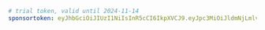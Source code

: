 ```yaml title="evcc.yaml"
# trial token, valid until 2024-11-14
sponsortoken: eyJhbGciOiJIUzI1NiIsInR5cCI6IkpXVCJ9.eyJpc3MiOiJldmNjLmlvIiwic3ViIjoidHJpYWwiLCJleHAiOjE3MzE1ODU2MDAsImlhdCI6MTczMDcyMTYwMCwic3BlIjp0cnVlLCJzcmMiOiJtYSJ9.HtPxfr4_ZJGRfcYOgQkLlRNqTb5YoVtANmgsQi66Y3Y
```
